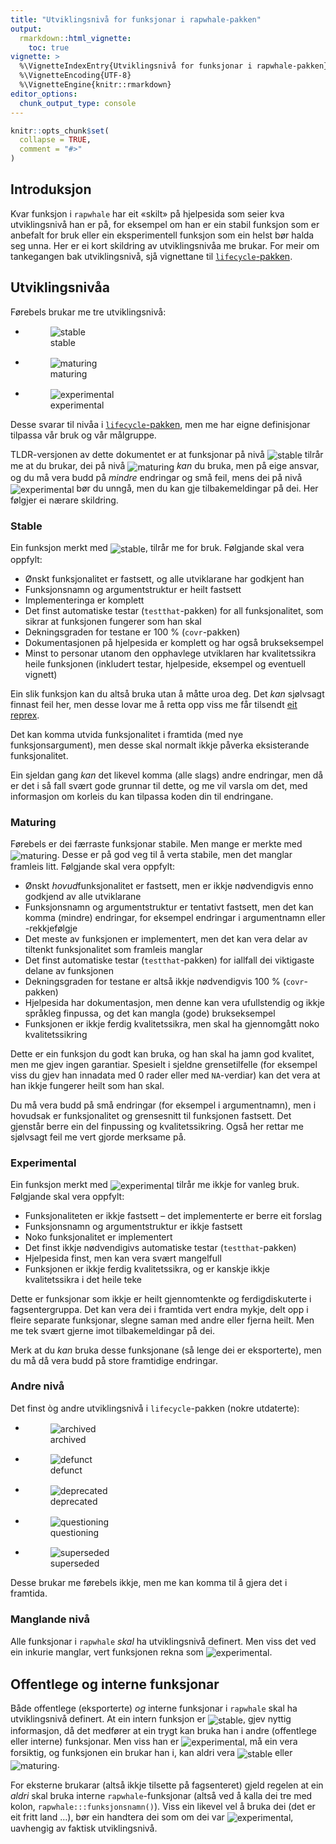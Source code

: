 ```yaml
---
title: "Utviklingsnivå for funksjonar i rapwhale-pakken"
output:
  rmarkdown::html_vignette:
    toc: true
vignette: >
  %\VignetteIndexEntry{Utviklingsnivå for funksjonar i rapwhale-pakken}
  %\VignetteEncoding{UTF-8}
  %\VignetteEngine{knitr::rmarkdown}
editor_options: 
  chunk_output_type: console
---
```


```r
knitr::opts_chunk$set(
  collapse = TRUE,
  comment = "#>"
)
```

## Introduksjon

Kvar funksjon i `rapwhale` har eit «skilt» på hjelpesida
som seier kva utviklingsnivå han er på,
for eksempel om han er ein stabil funksjon som er anbefalt for bruk
eller ein eksperimentell funksjon som ein helst bør halda seg unna.
Her er ei kort skildring av utviklingsnivåa me brukar.
For meir om tankegangen bak utviklingsnivå,
sjå vignettane til
[`lifecycle`-pakken](https://cran.r-project.org/package=lifecycle).

## Utviklingsnivåa

Førebels brukar me tre utviklingsnivå:

- ![stable](../man/figures/lifecycle-stable.svg){style="vertical-align:middle"}
- ![maturing](../man/figures/lifecycle-maturing.svg){style="vertical-align:middle"}
- ![experimental](../man/figures/lifecycle-experimental.svg){style="vertical-align:middle"}

Desse svarar til nivåa i
[`lifecycle`-pakken](https://cran.r-project.org/package=lifecycle),
men me har eigne definisjonar tilpassa vår bruk og vår målgruppe.

TLDR-versjonen av dette dokumentet er at funksjonar på nivå
![stable](../man/figures/lifecycle-stable.svg){style="vertical-align:middle"}
tilrår me at du brukar,
dei på nivå
![maturing](../man/figures/lifecycle-maturing.svg){style="vertical-align:middle"}
*kan* du bruka, men på eige ansvar, og du må vera budd på *mindre* endringar
og små feil,
mens dei på nivå
![experimental](../man/figures/lifecycle-experimental.svg){style="vertical-align:middle"}
bør du unngå, men du kan gje tilbakemeldingar på dei.
Her følgjer ei nærare skildring.


### Stable

Ein funksjon merkt med ![stable](../man/figures/lifecycle-stable.svg){style="vertical-align:middle"},
tilrår me for bruk. Følgjande skal vera oppfylt:

- Ønskt funksjonalitet er fastsett, og alle utviklarane har godkjent han
- Funksjonsnamn og argumentstruktur er heilt fastsett
- Implementeringa er komplett
- Det finst automatiske testar (`testthat`-pakken) for all funksjonalitet,
  som sikrar at funksjonen fungerer som han skal
- Dekningsgraden for testane er 100 % (`covr`-pakken)
- Dokumentasjonen på hjelpesida er komplett og har også brukseksempel
- Minst to personar utanom den opphavlege utviklaren
  har kvalitetssikra heile funksjonen (inkludert testar,
  hjelpeside, eksempel og eventuell vignett)

Ein slik funksjon
kan du altså bruka
utan å måtte uroa deg.
Det *kan* sjølvsagt finnast feil her,
men desse lovar me å retta opp viss me får tilsendt
[eit reprex](https://www.tidyverse.org/help/).

Det kan komma utvida funksjonalitet i framtida (med nye funksjonsargument),
men desse skal normalt ikkje påverka eksisterande funksjonalitet.

Ein sjeldan gang *kan* det likevel komma (alle slags) andre endringar,
men då er det i så fall svært gode grunnar til dette,
og me vil varsla om det,
med informasjon om korleis du kan tilpassa koden din til endringane.


### Maturing

Førebels er dei færraste funksjonar stabile.
Men mange er merkte med
![maturing](../man/figures/lifecycle-maturing.svg){style="vertical-align:middle"}.
Desse er på god veg til å verta stabile,
men det manglar framleis litt.
Følgjande skal vera oppfylt:

- Ønskt *hovud*funksjonalitet er fastsett,
  men er ikkje nødvendigvis enno godkjend av alle utviklarane
- Funksjonsnamn og argumentstruktur er tentativt fastsett,
  men det kan komma (mindre) endringar,
  for eksempel endringar i argumentnamn eller -rekkjefølgje
- Det meste av funksjonen er implementert,
  men det kan vera delar av tiltenkt funksjonalitet som framleis manglar
- Det finst automatiske testar (`testthat`-pakken)
  for iallfall dei viktigaste delane av funksjonen
- Dekningsgraden for testane er altså ikkje nødvendigvis 100 % (`covr`-pakken)
- Hjelpesida har dokumentasjon,
  men denne kan vera ufullstendig og ikkje språkleg finpussa,
  og det kan mangla (gode) brukseksempel
- Funksjonen er ikkje ferdig kvalitetssikra,
  men skal ha gjennomgått noko kvalitetssikring

Dette er ein funksjon du godt kan bruka,
og han skal ha jamn god kvalitet,
men me gjev ingen garantiar.
Spesielt i sjeldne grensetilfelle
(for eksempel viss du gjev han innadata med 0 rader eller med `NA`-verdiar)
kan det vera at han ikkje fungerer heilt som han skal.

Du må vera budd på små endringar (for eksempel i argumentnamn),
men i hovudsak er funksjonalitet og grensesnitt til funksjonen fastsett.
Det gjenstår berre ein del finpussing og kvalitetssikring.
Også her rettar me sjølvsagt feil me vert gjorde merksame på.


### Experimental

Ein funksjon merkt med
![experimental](../man/figures/lifecycle-experimental.svg){style="vertical-align:middle"}
tilrår me ikkje for vanleg bruk.
Følgjande skal vera oppfylt:

- Funksjonaliteten er ikkje fastsett –
  det implementerte er berre eit forslag
- Funksjonsnamn og argumentstruktur er ikkje fastsett
- Noko funksjonalitet er implementert
- Det finst ikkje nødvendigivs automatiske testar (`testthat`-pakken)
- Hjelpesida finst, men kan vera svært mangelfull
- Funksjonen er ikkje ferdig kvalitetssikra,
  og er kanskje ikkje kvalitetssikra i det heile teke

Dette er funksjonar som ikkje er heilt gjennomtenkte
og ferdigdiskuterte i fagsentergruppa.
Det kan vera dei i framtida vert endra mykje,
delt opp i fleire separate funksjonar,
slegne saman med andre
eller fjerna heilt.
Men me tek svært gjerne imot tilbakemeldingar på dei.

Merk at du *kan* bruka desse funksjonane
(så lenge dei er eksporterte),
men du må då vera budd på store framtidige endringar.


### Andre nivå

Det finst òg andre utviklingsnivå i `lifecycle`-pakken (nokre utdaterte):

- ![archived](../man/figures/lifecycle-archived.svg){style="vertical-align:middle"}
- ![defunct](../man/figures/lifecycle-defunct.svg){style="vertical-align:middle"}
- ![deprecated](../man/figures/lifecycle-deprecated.svg){style="vertical-align:middle"}
- ![questioning](../man/figures/lifecycle-questioning.svg){style="vertical-align:middle"}
- ![superseded](../man/figures/lifecycle-superseded.svg){style="vertical-align:middle"}

Desse brukar me førebels ikkje,
men me kan komma til å gjera det i framtida.


### Manglande nivå

Alle funksjonar i `rapwhale` *skal* ha utviklingsnivå definert.
Men viss det ved ein inkurie manglar,
vert funksjonen rekna som
![experimental](../man/figures/lifecycle-experimental.svg){style="vertical-align:middle"}.


## Offentlege og interne funksjonar

Både offentlege (eksporterte) *og* interne funksjonar i `rapwhale`
skal ha utviklingsnivå definert.
At ein intern funksjon er
![stable](../man/figures/lifecycle-stable.svg){style="vertical-align:middle"},
gjev nyttig informasjon,
då det medfører at ein trygt kan bruka han i andre
(offentlege eller interne) funksjonar.
Men viss han er
![experimental](../man/figures/lifecycle-experimental.svg){style="vertical-align:middle"},
må ein vera forsiktig,
og funksjonen ein brukar han i,
kan aldri vera
![stable](../man/figures/lifecycle-stable.svg){style="vertical-align:middle"}
eller
![maturing](../man/figures/lifecycle-maturing.svg){style="vertical-align:middle"}.

For eksterne brukarar (altså ikkje tilsette på fagsenteret) gjeld regelen
at ein *aldri* skal bruka interne `rapwhale`-funksjonar
(altså ved å kalla dei tre med kolon, `rapwhale:::funksjonsnamn()`).
Viss ein likevel vel å bruka dei
(det er eit fritt land …),
bør ein handtera dei som om dei var
![experimental](../man/figures/lifecycle-experimental.svg){style="vertical-align:middle"},
uavhengig av faktisk utviklingsnivå.
